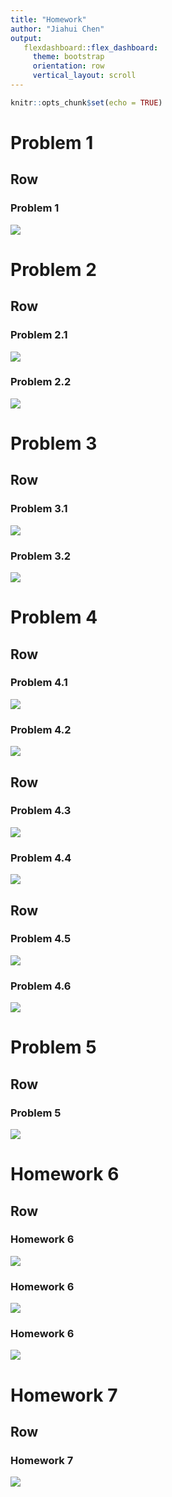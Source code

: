 ```yaml
---
title: "Homework"
author: "Jiahui Chen"
output:
   flexdashboard::flex_dashboard:
     theme: bootstrap
     orientation: row
     vertical_layout: scroll
---
```


```r
knitr::opts_chunk$set(echo = TRUE)
```

Problem 1 {data-navmenu="Homework 5"}
==================

Row 
-------------------------------------
### **Problem 1**

<img src="https://github.com/jiajianaonaobao/ANLY503_Portfolio/blob/main/plot/A5.11.png?raw=true">

Problem 2 {data-navmenu="Homework 5"}
==================

Row 
-------------------------------------
### **Problem 2.1**

<img src="https://github.com/jiajianaonaobao/ANLY503_Portfolio/blob/main/plot/A5.21.png?raw=true">

### **Problem 2.2**

<img src="https://github.com/jiajianaonaobao/ANLY503_Portfolio/blob/main/plot/A5.22.png?raw=true">

Problem 3 {data-navmenu="Homework 5"}
==================

Row 
-------------------------------------
### **Problem 3.1**

<img src="https://github.com/jiajianaonaobao/ANLY503_Portfolio/blob/main/plot/A5.31.png?raw=true">

### **Problem 3.2**

<img src="https://github.com/jiajianaonaobao/ANLY503_Portfolio/blob/main/plot/A5.32.png?raw=true">

Problem 4 {data-navmenu="Homework 5"}
==================

Row 
-------------------------------------
### **Problem 4.1**

<img src="https://github.com/jiajianaonaobao/ANLY503_Portfolio/blob/main/plot/A5.41.png?raw=true">

### **Problem 4.2**

<img src="https://github.com/jiajianaonaobao/ANLY503_Portfolio/blob/main/plot/A5.42.png?raw=true">

Row 
-------------------------------------
### **Problem 4.3**

<img src="https://github.com/jiajianaonaobao/ANLY503_Portfolio/blob/main/plot/A5.43.png?raw=true">

### **Problem 4.4**

<img src="https://github.com/jiajianaonaobao/ANLY503_Portfolio/blob/main/plot/A5.44.png?raw=true">

Row 
-------------------------------------
### **Problem 4.5**

<img src="https://github.com/jiajianaonaobao/ANLY503_Portfolio/blob/main/plot/A5.45.png?raw=true">

### **Problem 4.6**

<img src="https://github.com/jiajianaonaobao/ANLY503_Portfolio/blob/main/plot/A5.46.png?raw=true">

Problem 5 {data-navmenu="Homework 5"}
==================

Row 
-------------------------------------
### **Problem 5**

<img src="https://github.com/jiajianaonaobao/ANLY503_Portfolio/blob/main/plot/A5.5.png?raw=true">

Homework 6
==================

Row 
-------------------------------------
### **Homework 6**
<img src="https://github.com/jiajianaonaobao/ANLY503_Portfolio/blob/main/plot/A6.1.png?raw=true">

### **Homework 6**
<img src="https://github.com/jiajianaonaobao/ANLY503_Portfolio/blob/main/plot/A6.2.png?raw=true">

### **Homework 6**
<img src="https://github.com/jiajianaonaobao/ANLY503_Portfolio/blob/main/plot/A6.3.png?raw=true">

Homework 7
==================

Row 
-------------------------------------
### **Homework 7**

<img src="https://github.com/jiajianaonaobao/ANLY503_Portfolio/blob/main/plot/A7.png?raw=true">
